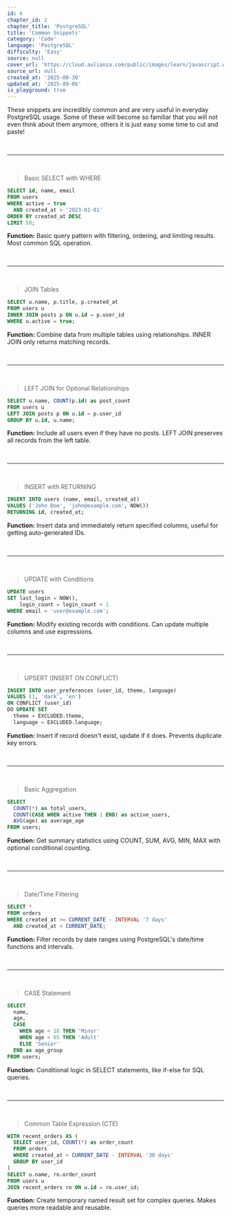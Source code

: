 ```yaml
---
id: 6
chapter_id: 2
chapter_title: 'PostgreSQL'
title: 'Common Snippets'
category: 'Code'
language: 'PostgreSQL'
difficulty: 'Easy'
source: null
cover_url: 'https://cloud.aulianza.com/public/images/learn/javascript.webp'
source_url: null
created_at: '2025-08-30'
updated_at: '2025-09-06'
is_playground: true
---
```


These snippets are incredibly common and are very useful in everyday PostgreSQL usage. Some of these will become so familiar that you will not even think about them anymore, others it is just easy some time to cut and paste!

<br/>

---

<br/>

> Basic SELECT with WHERE
```sql
SELECT id, name, email 
FROM users 
WHERE active = true 
  AND created_at > '2023-01-01'
ORDER BY created_at DESC
LIMIT 50;
```
**Function:** Basic query pattern with filtering, ordering, and limiting results. Most common SQL operation.

<br/>

---

<br/>

> JOIN Tables
```sql
SELECT u.name, p.title, p.created_at
FROM users u
INNER JOIN posts p ON u.id = p.user_id
WHERE u.active = true;
```
**Function:** Combine data from multiple tables using relationships. INNER JOIN only returns matching records.

<br/>

---

<br/>

> LEFT JOIN for Optional Relationships
```sql
SELECT u.name, COUNT(p.id) as post_count
FROM users u
LEFT JOIN posts p ON u.id = p.user_id
GROUP BY u.id, u.name;
```
**Function:** Include all users even if they have no posts. LEFT JOIN preserves all records from the left table.

<br/>

---

<br/>

> INSERT with RETURNING
```sql
INSERT INTO users (name, email, created_at)
VALUES ('John Doe', 'john@example.com', NOW())
RETURNING id, created_at;
```
**Function:** Insert data and immediately return specified columns, useful for getting auto-generated IDs.

<br/>

---

<br/>

> UPDATE with Conditions
```sql
UPDATE users 
SET last_login = NOW(), 
    login_count = login_count + 1
WHERE email = 'user@example.com';
```
**Function:** Modify existing records with conditions. Can update multiple columns and use expressions.

<br/>

---

<br/>

> UPSERT (INSERT ON CONFLICT)
```sql
INSERT INTO user_preferences (user_id, theme, language)
VALUES (1, 'dark', 'en')
ON CONFLICT (user_id) 
DO UPDATE SET 
  theme = EXCLUDED.theme,
  language = EXCLUDED.language;
```
**Function:** Insert if record doesn't exist, update if it does. Prevents duplicate key errors.

<br/>

---

<br/>

> Basic Aggregation
```sql
SELECT 
  COUNT(*) as total_users,
  COUNT(CASE WHEN active THEN 1 END) as active_users,
  AVG(age) as average_age
FROM users;
```
**Function:** Get summary statistics using COUNT, SUM, AVG, MIN, MAX with optional conditional counting.

<br/>

---

<br/>

> Date/Time Filtering
```sql
SELECT *
FROM orders
WHERE created_at >= CURRENT_DATE - INTERVAL '7 days'
  AND created_at < CURRENT_DATE;
```
**Function:** Filter records by date ranges using PostgreSQL's date/time functions and intervals.

<br/>

---

<br/>

> CASE Statement
```sql
SELECT 
  name,
  age,
  CASE 
    WHEN age < 18 THEN 'Minor'
    WHEN age < 65 THEN 'Adult'
    ELSE 'Senior'
  END as age_group
FROM users;
```
**Function:** Conditional logic in SELECT statements, like if-else for SQL queries.

<br/>

---

<br/>

> Common Table Expression (CTE)
```sql
WITH recent_orders AS (
  SELECT user_id, COUNT(*) as order_count
  FROM orders
  WHERE created_at > CURRENT_DATE - INTERVAL '30 days'
  GROUP BY user_id
)
SELECT u.name, ro.order_count
FROM users u
JOIN recent_orders ro ON u.id = ro.user_id;
```
**Function:** Create temporary named result set for complex queries. Makes queries more readable and reusable.

<br/>